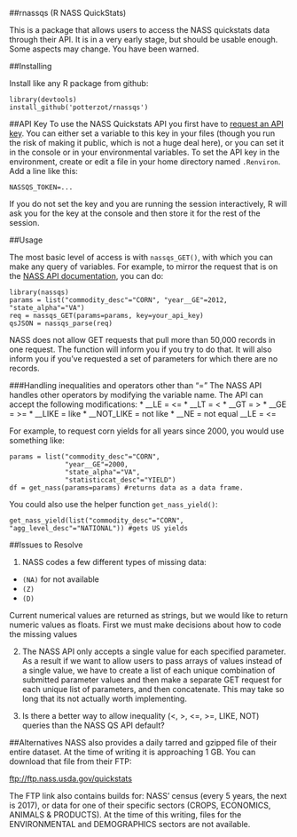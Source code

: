 ##rnassqs (R NASS QuickStats)

This is a package that allows users to access the NASS quickstats data through their API. It is in a very early stage, but should be usable enough. Some aspects may change. You have been warned.

##Installing

Install like any R package from github:

    library(devtools)
    install_github('potterzot/rnassqs')

##API Key
To use the NASS Quickstats API you first have to [request an API key](http://quickstats.nass.usda.gov/api). You can either set a variable to this key in your files (though you run the risk of making it public, which is not a huge deal here), or you can set it in the console or in your environmental variables. To set the API key in the environment, create or edit a file in your home directory named `.Renviron`. Add a line like this:

    NASSQS_TOKEN=...

If you do not set the key and you are running the session interactively, R will ask you for the key at the console and then store it for the rest of the session.

##Usage

The most basic level of access is with ```nassqs_GET()```, with which you can make any query of variables. For example, to mirror the request that is on the [NASS API documentation](http://quickstats.nass.usda.gov/api), you can do:

    library(nassqs)
    params = list("commodity_desc"="CORN", "year__GE"=2012, "state_alpha"="VA")
    req = nassqs_GET(params=params, key=your_api_key)
    qsJSON = nassqs_parse(req)
    
NASS does not allow GET requests that pull more than 50,000 records in one request. The function will inform you if you try to do that. It will also inform you if you've requested a set of parameters for which there are no records.

###Handling inequalities and operators other than "="
The NASS API handles other operators by modifying the variable name. The API can accept the following modifications:
* __LE = <= 
* __LT = < 
* __GT = > 
* __GE = >= 
* __LIKE = like 
* __NOT_LIKE = not like 
* __NE = not equal __LE = <= 

For example, to request corn yields for all years since 2000, you would use something like:

    params = list("commodity_desc"="CORN", 
                  "year__GE"=2000, 
                  "state_alpha"="VA", 
                  "statisticcat_desc"="YIELD")
    df = get_nass(params=params) #returns data as a data frame.

You could also use the helper function ```get_nass_yield()```:

    get_nass_yield(list("commodity_desc"="CORN", "agg_level_desc"="NATIONAL")) #gets US yields


##Issues to Resolve

1. NASS codes a few different types of missing data:
* `(NA)` for not available
* `(Z)`
* `(D)`

Current numerical values are returned as strings, but we would like to return numeric values as floats. First we must make decisions about how to code the missing values

2. The NASS API only accepts a single value for each specified parameter. As a result if we want to allow users to pass arrays of values instead of a single value, we have to create a list of each unique combination of submitted parameter values and then make a separate GET request for each unique list of parameters, and then concatenate. This may take so long that its not actually worth implementing.

3. Is there a better way to allow inequality (<, >, <=, >=, LIKE, NOT) queries than the NASS QS API default?

##Alternatives
NASS also provides a daily tarred and gzipped file of their entire dataset. At the time of writing it is approaching 1 GB. You can download that file from their FTP:

[ftp://ftp.nass.usda.gov/quickstats](ftp://ftp.nass.usda.gov/quickstats)

The FTP link also contains builds for: NASS' census (every 5 years, the next is 2017), or data for one of their specific sectors (CROPS, ECONOMICS, ANIMALS & PRODUCTS). At the time of this writing, files for the ENVIRONMENTAL and DEMOGRAPHICS sectors are not available.
